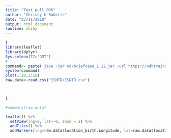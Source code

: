 ```yaml
---
title: "Test pull ODK"
author: "Chrissy h Roberts"
date: "23/11/2018"
output: html_document
runtime: shiny
---
```


```r
{
library(leaflet)
library(dplyr)
Sys.setenv(TZ='GMT')
#
command<- paste('java -jar odkbriefcase_1.12.jar -url https://odktraining.odk.lshtm.ac.uk/odktraining/ -p lshtm -u admin -oc -id ISNTD -ed ./ISNTD -sd ./ISNTD -f ISNTD.csv')
system(command)
plot(1:10,1:10)
raw.data<-read.csv("ISNTD/ISNTD.csv")


  
}
```


```r
#summary(raw.data)
```

```r
leaflet() %>%
  setView(lng=0, lat=-0, zoom = 2) %>% 
  addTiles() %>%
  addMarkers(lng=raw.data$location_birth.Longitude, lat=raw.data$location_birth.Latitude, popup=raw.data$first_name) 

```
